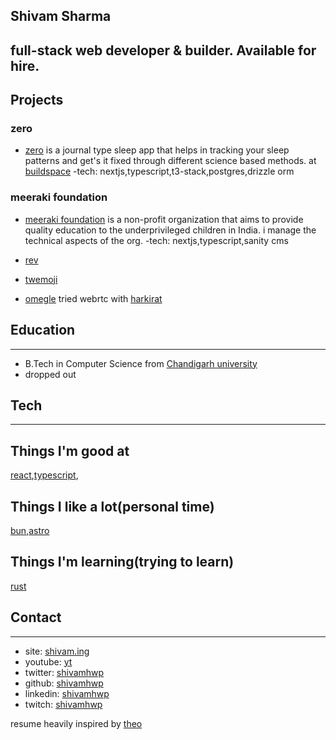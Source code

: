 ## Shivam Sharma

## full-stack web developer & builder. Available for hire.

## Projects

### zero

- [zero](https://zzero.vercel.app) is a journal type sleep app that helps in tracking your sleep patterns and get's it fixed through different science based methods. at [buildspace](https://buildspace.so)
-tech: nextjs,typescript,t3-stack,postgres,drizzle orm

### meeraki foundation

- [meeraki foundation](https://meerakifoundation.org) is a non-profit organization that aims to provide quality education to the underprivileged children in India. i manage the technical aspects of the org.
-tech: nextjs,typescript,sanity cms

- [rev](https://rev-beta.vercel.app)
- [twemoji](https://twemoji-t3.vercel.app)
- [omegle](https://github.com/shivamhwp/omegle-webrtc) tried webrtc with [harkirat](https://www.youtube.com/@harkirat1)

## Education

---

- B.Tech in Computer Science from [Chandigarh university](https://www.cuchd.in/)
- dropped out

## Tech

---

## Things I'm good at

[react](https://reactjs.org/),[typescript](https://www.typescriptlang.org/),

## Things I like a lot(personal time)

[bun](https://bun.sh),[astro](https://astro.build)

## Things I'm learning(trying to learn)

[rust](https://www.rust-lang.org/)

## Contact

---

- site: [shivam.ing](https://shivam.ing)
- youtube: [yt](https://www.youtube.com/@shivamhwp_)
- twitter: [shivamhwp](https://twitter.com/shivamhwp)
- github: [shivamhwp](https://github.com/shivamhwp)
- linkedin: [shivamhwp](https://www.linkedin.com/in/shivamhwp/)
- twitch: [shivamhwp](https://www.twitch.tv/shivamhwp)

resume heavily inspired by [theo](https://x.com/t3dotgg)
